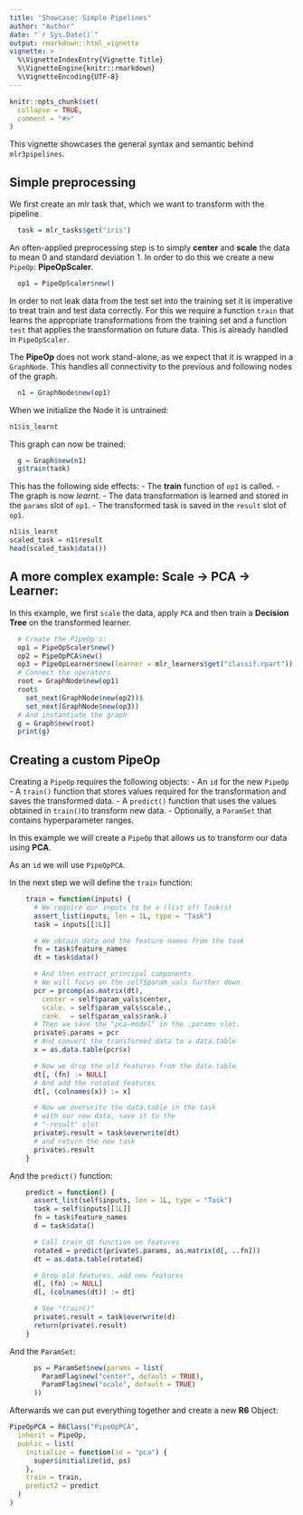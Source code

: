```yaml
---
title: "Showcase: Simple Pipelines"
author: "Author"
date: "`r Sys.Date()`"
output: rmarkdown::html_vignette
vignette: >
  %\VignetteIndexEntry{Vignette Title}
  %\VignetteEngine{knitr::rmarkdown}
  %\VignetteEncoding{UTF-8}
---
```


```r
knitr::opts_chunk$set(
  collapse = TRUE,
  comment = "#>"
)
```


This vignette showcases the general syntax and semantic behind `mlr3pipelines`.

## Simple preprocessing

We first create an mlr task that, which we want to transform with the pipeline.

```r
  task = mlr_tasks$get("iris")
```


An often-applied preprocessing step is to simply **center** and **scale** the data to mean $0$ and standard deviation $1$. In order to do this we create a new `PipeOp`: **PipeOpScaler**.

```r
  op1 = PipeOpScaler$new()
```

In order to not leak data from the test set into the training set it is imperative to treat train and test data correctly. For this we require a function `train` that learns the appropriate transformations from the training set and a function `test` that applies the transformation on future data.
This is already handled in `PipeOpScaler`.

The **PipeOp** does not work stand-alone, as we expect that it is wrapped in a `GraphNode`. This handles all connectivity to the previous and following nodes of the graph.

```r
  n1 = GraphNode$new(op1)
```

When we initialize the Node it is untrained:
```r
n1$is_learnt
```

This graph can now be trained:

```r
  g = Graph$new(n1)
  g$train(task)
```

This has the following side effects:
- The **train** function of `op1` is called.
- The graph is now *learnt*.
- The data transformation is learned and stored in the `params` slot of `op1`.
- The transformed task is saved in the `result` slot of `op1`.

```r
n1$is_learnt
scaled_task = n1$result
head(scaled_task$data())
```

## A more complex example: Scale -> PCA -> Learner:

In this example, we first `scale` the data, apply `PCA` and then train a
**Decision Tree** on the transformed learner.

```r
  # Create the PipeOp's:
  op1 = PipeOpScaler$new()
  op2 = PipeOpPCA$new()
  op3 = PipeOpLearner$new(learner = mlr_learners$get("classif.rpart"))
  # Connect the operators
  root = GraphNode$new(op1)
  root$
    set_next(GraphNode$new(op2))$
    set_next(GraphNode$new(op3))
  # And instantiate the graph
  g = Graph$new(root)
  print(g)
```

## Creating a custom PipeOp

Creating a `PipeOp` requires the following objects:
- An `id` for the new `PipeOp`
- A `train()` function that stores values required for the transformation and
  saves the transformed data.
- A `predict()` function that uses the values obtained in `train()`to
  transform new data.
- Optionally, a `ParamSet` that contains hyperparameter ranges.


In this example we will create a `PipeOp` that allows us to transform our data using **PCA**.

As an `id` we will use `PipeOpPCA`.

In the next step we will define the `train` function:


```r
    train = function(inputs) {
      # We require our inputs to be a (list of) Task(s)
      assert_list(inputs, len = 1L, type = "Task")
      task = inputs[[1L]]

      # We obtain data and the feature names from the task
      fn = task$feature_names
      dt = task$data()

      # And then extract principal components.
      # We will focus on the self$param_vals further down.
      pcr = prcomp(as.matrix(dt),
        center = self$param_vals$center,
        scale. = self$param_vals$scale.,
        rank.  = self$param_vals$rank.)
      # Then we save the "pca-model" in the .params slot.
      private$.params = pcr
      # And convert the transformed data to a data.table
      x = as.data.table(pcr$x)

      # Now we drop the old features from the data.table
      dt[, (fn) := NULL]
      # And add the rotated features
      dt[, (colnames(x)) := x]

      # Now we overwrite the data.table in the task
      # with our new data, save it to the
      # "-result" slot
      private$.result = task$overwrite(dt)
      # and return the new task
      private$.result
    }
```

And the `predict()` function:

```r
    predict = function() {
      assert_list(self$inputs, len = 1L, type = "Task")
      task = self$inputs[[1L]]
      fn = task$feature_names
      d = task$data()

      # Call train_dt function on features
      rotated = predict(private$.params, as.matrix(d[, ..fn]))
      dt = as.data.table(rotated)

      # Drop old features, add new features
      d[, (fn) := NULL]
      d[, (colnames(dt)) := dt]

      # See "train()"
      private$.result = task$overwrite(d)
      return(private$.result)
    }
```

And the `ParamSet`:

```r
      ps = ParamSet$new(params = list(
        ParamFlag$new("center", default = TRUE),
        ParamFlag$new("scale", default = TRUE)
      ))
```

Afterwards we can put everything together and create a new **R6** Object:


```r
PipeOpPCA = R6Class("PipeOpPCA",
  inherit = PipeOp,
  public = list(
    initialize = function(id = "pca") {
      super$initialize(id, ps)
    },
    train = train,
    predict2 = predict
  )
)
```
